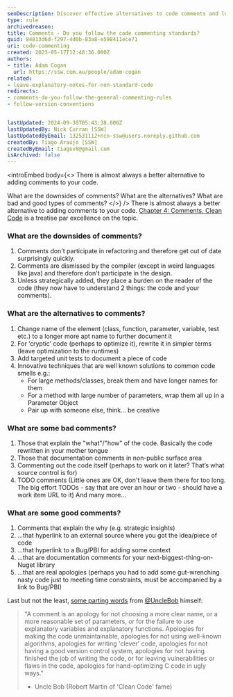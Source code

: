 ```yaml
---
seoDescription: Discover effective alternatives to code comments and learn how to write cleaner, maintainable code with insights from Clean Code and Robert Martin (Uncle Bob).
type: rule
archivedreason:
title: Comments - Do you follow the code commenting standards?
guid: 84813d6d-f297-4d0b-83a8-e598411ece71
uri: code-commenting
created: 2023-05-17T12:48:36.000Z
authors:
- title: Adam Cogan
  url: https://ssw.com.au/people/adam-cogan
related:
- leave-explanatory-notes-for-non-standard-code
redirects:
- comments-do-you-follow-the-general-commenting-rules
- follow-version-conventions


lastUpdated: 2024-09-30T05:43:38.000Z
lastUpdatedBy: Nick Curran [SSW]
lastUpdatedByEmail: 132531112+ncn-ssw@users.noreply.github.com
createdBy: Tiago Araújo [SSW]
createdByEmail: tiagov8@gmail.com
isArchived: false
---
```


<introEmbed
  body={<>
There is almost always a better alternative to adding comments to your code.

What are the downsides of comments? What are the alternatives? What are bad and good types of comments?
  </>}
/>
There is almost always a better alternative to adding comments to your code. [Chapter 4: Comments, Clean Code](https://www.amazon.ca/Clean-Code-Handbook-Software-Craftsmanship-ebook/dp/B001GSTOAM) is a treatise par excellence on the topic.

### What are the downsides of comments?

1. Comments don't participate in refactoring and therefore get out of date surprisingly quickly.
2. Comments are dismissed by the compiler (except in weird languages like java) and therefore don't participate in the design.
3. Unless strategically added, they place a burden on the reader of the code (they now have to understand 2 things: the code and your comments).

### What are the alternatives to comments?

1. Change name of the element (class, function, parameter, variable, test etc.) to a longer more apt name to further document it
2. For ‘cryptic’ code (perhaps to optimize it), rewrite it in simpler terms (leave optimization to the runtimes)
3. Add targeted unit tests to document a piece of code
4. Innovative techniques that are well known solutions to common code smells e.g.:
    * For large methods/classes, break them and have longer names for them
    * For a method with large number of parameters, wrap them all up in a Parameter Object
    * Pair up with someone else, think... be creative

### What are some **bad** comments?

1. Those that explain the "what"/"how" of the code. Basically the code rewritten in your mother tongue
2. Those that documentation comments in non-public surface area
3. Commenting out the code itself (perhaps to work on it later? That’s what source control is for)
4. TODO comments (Little ones are OK, don't leave them there for too long. The big effort TODOs - say that are over an hour or two - should have a work item URL to it)
   And many more...

### What are some **good** comments?

1. Comments that explain the why (e.g. strategic insights)
2. ...that hyperlink to an external source where you got the idea/piece of code
3. ...that hyperlink to a Bug/PBI for adding some context
4. ...that are documentation comments for your next-biggest-thing-on-Nuget library
5. ...that are real apologies (perhaps you had to add some gut-wrenching nasty code just to meeting time constraints, must be accompanied by a link to Bug/PBI)

Last but not the least, [some parting words](http://butunclebob.com/ArticleS.TimOttinger.ApologizeIncode) from [@UncleBob](https://twitter.com/unclebobmartin) himself:

> "A comment is an apology for not choosing a more clear name, or a more reasonable set of parameters, or for the failure to use explanatory variables and explanatory functions. Apologies for making the code unmaintainable, apologies for not using well-known algorithms, apologies for writing 'clever' code, apologies for not having a good version control system, apologies for not having finished the job of writing the code, or for leaving vulnerabilities or flaws in the code, apologies for hand-optimizing C code in ugly ways."
>
> * Uncle Bob (Robert Martin of 'Clean Code' fame)
